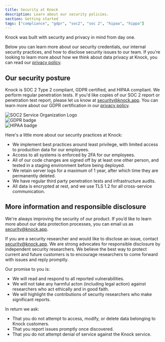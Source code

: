 ```yaml
---
title: Security at Knock
description: Learn about our security policies. 
section: Getting started
tags: ["compliance", "gdpr", "soc2", "soc 2", "hipaa", "hippa"]
---
```



Knock was built with security and privacy in mind from day one.

Below you can learn more about our security credentials, our internal security practices, and how to disclose security issues to our team. If you're looking to learn more about how we think about data privacy at Knock, you can read our [privacy policy](https://knock.app/legal/privacy-policy).

## Our security posture

Knock is SOC 2 Type 2 compliant, GDPR certified, and HIPAA compliant. We perform regular penetration tests. If you'd like copies of our SOC 2 report or penetration test report, please let us know at [security@knock.app](mailto:security@knock.app). You can learn more about our GDPR certification in our [privacy policy](https://knock.app/legal/privacy-policy).

<div className="flex flex-row items-center space-x-4">
  <div>
    <Image
    src={"/images/21972-312_SOC_NonCPA.png"}
    alt="SOC2 Service Organization Logo"
    width={120}
    height={120}
    />
  </div>
  <div>
    <Image
      src={"/images/gdpr-badge-2.png"}
      alt="GDPR badge"
      width={120}
      height={120}
      className="self-center ml-2"
    />
  </div>
  <div>
    <Image
    src={"/images/hipaa-badge.png"}
    alt="HIPAA badge"
    width={120}
    height={120}
    className="self-center"
    />
  </div>
  
</div>

Here's a little more about our security practices at Knock:

- We implement best practices around least privilege, with limited access to production data for our employees.
- Access to all systems is enforced by 2FA for our employees.
- All of our code changes are signed off by at least one other person, and tested in a staging environment before being deployed.
- We retain server logs for a maximum of 1 year, after which time they are permanently deleted.
- We have regular third party penetration tests and infrastructure audits.
- All data is encrypted at rest, and we use TLS 1.2 for all cross-service communication.

## More information and responsible disclosure

We're always improving the security of our product. If you’d like to learn more about our data protection processes, you can email us as [security@knock.app](mailto:security@knock.app).

If you are a security researcher and would like to disclose an issue, contact [security@knock.app](mailto:security@knock.app). We are strong advocates for responsible disclosure by independent security researchers. We believe the best way to protect current and future customers is to encourage researchers to come forward with issues and reply promptly.

Our promise to you is:

- We will read and respond to all reported vulnerabilities.
- We will not take any harmful acton (including legal action) against researchers who act ethically and in good faith.
- We will highlight the contributions of security researchers who make significant reports.

In return we ask:

- That you do not attempt to access, modify, or delete data belonging to Knock customers.
- That you report issues promptly once discovered.
- That you do not attempt denial of service against the Knock service.

<br />
